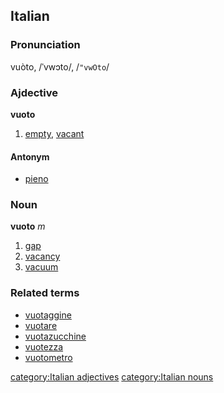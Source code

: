 ==Italian==
===Pronunciation===
vuòto, /ˈvwɔto/, /<tt>"vwOto</tt>/
===Ajdective===
'''vuoto'''

# [[empty]], [[vacant]]

====Antonym====
*[[pieno]]

===Noun===
'''vuoto''' ''m''

# [[gap]]
# [[vacancy]]
# [[vacuum]]

===Related terms===
*[[vuotaggine]]
*[[vuotare]]
*[[vuotazucchine]]
*[[vuotezza]]
*[[vuotometro]]
[[category:Italian adjectives]]
[[category:Italian nouns]]